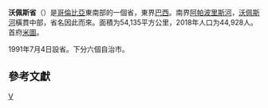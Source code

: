 {{Infobox settlement
| name = 沃佩斯省
| native_name = {{lang|es|Departamento del Vaupés}}
| settlement_type = [[哥伦比亚行政区划|哥伦比亚省份]]
| motto = ''“Paz y Esperanza”''
| image_skyline = 
| imagesize = 
| image_caption = 
| image_flag = File:Flag of Vaupés.svg
| image_seal = File:Escudo del Vaupés.svg
| image_map = File:Vaupes in Colombia (mainland).svg
| map_caption = 沃佩斯省在哥伦比亚的位置
| image_map1 = File:Vaupes Topographic 2.png
| map_caption1 = 沃佩斯省地形图
| subdivision_type = 国家
| subdivision_name = {{COL}}
| subdivision_type1 = 大区
| subdivision_name1 = {{link-en|哥伦比亚亚马孙大区|Amazon natural region}}
| seat_type = 省会
| seat = [[米图|米图]]
| leader_title = [[省长|省长]]
| leader_name = Jesús María Vásquez Caicedo（2016-2019）
| established_title = 设立
| established_date = 1910年12月15日
| established_title2 = 设省
| established_date2 = 1991年7月4日
| elevation_m = 293
| area_total_km2 = 54135
| area_rank = [[哥伦比亚省份面积列表|第7位]]
| population_as_of = 2018年
| population_total = 44928
| population_rank = [[哥伦比亚省份人口列表|第32位]]
| population_density_km2 = auto
| population_demonym = Vaupense
| timezone = [[UTC−05:00|UTC−05:00]]
| utc_offset = -5
| coordinates = {{coord|1|12|00|N|70|10|00|W|region:|display=inline}}
| area_code = +(8)
| blank_name = [[ISO_3166|ISO 3166代码]]
| blank_info = CO-VAU
| website = {{url|www.vaupes.gov.co}}
}}
'''沃佩斯省'''（{{lang|es|Departamento del Vaupés}}）是[[哥倫比亞|哥倫比亞]]東南部的一個省，東界[[巴西|巴西]]。南界[[阿帕波里斯河|阿帕波里斯河]]，[[沃佩斯河|沃佩斯河]]橫貫中部，省名因此而來。面積为54,135平方公里，2018年人口为44,928人。首府[[米圖|米圖]]。

1991年7月4日設省。下分六個自治市。

== 參考文獻 ==
<div class="references-small">
<references />
</div>
{{Departments of Colombia}}

[[Category:哥倫比亞行政區劃|V]]